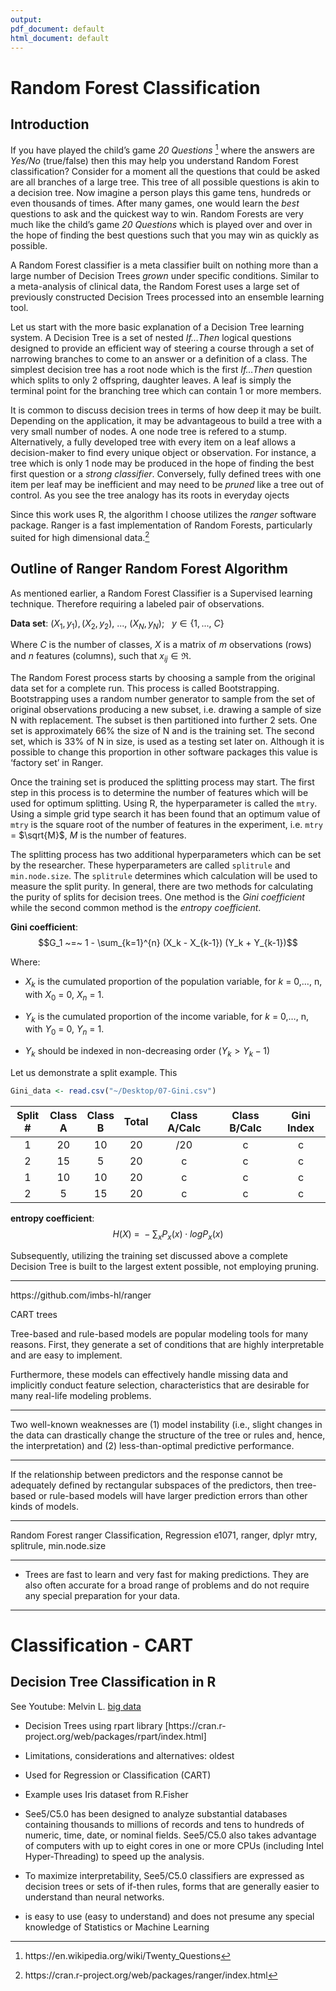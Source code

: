 ```yaml
---
output:
pdf_document: default
html_document: default
---
```



# Random Forest Classification

## Introduction

If you have played the child's game *20 Questions* [^71] where the answers are *Yes/No* (true/false) then this may help you understand Random Forest classification? Consider for a moment all the questions that could be asked are all branches of a large tree. This tree of all possible questions is akin to a decision tree. Now imagine a person plays this game tens, hundreds or even thousands of times. After many games, one would learn the *best* questions to ask and the quickest way to win. Random Forests are very much like the child's game *20 Questions* which is played over and over in the hope of finding the best questions such that you may win as quickly as possible.

[^71]:https://en.wikipedia.org/wiki/Twenty_Questions

A Random Forest classifier is a meta classifier built on nothing more than a large number of Decision Trees *grown* under specific conditions. Similar to a meta-analysis of clinical data, the Random Forest uses a large set of previously constructed Decision Trees processed into an ensemble learning tool.

Let us start with the more basic explanation of a Decision Tree learning system. A Decision Tree is a set of nested *If...Then* logical questions designed to provide an efficient way of steering a course through a set of narrowing branches to come to an answer or a definition of a class. The simplest decision tree has a root node which is the first *If...Then* question which splits to only 2 offspring, daughter leaves. A leaf is simply the terminal point for the branching tree which can contain 1 or more members.

It is common to discuss decision trees in terms of how deep it may be built. Depending on the application, it may be advantageous to build a tree with a very small number of nodes. A one node tree is refered to a stump. Alternatively, a fully developed tree with every item on a leaf allows a decision-maker to find every unique object or observation. For instance, a tree which is only 1 node may be produced in the hope of finding the best first question or a *strong classifier*. Conversely, fully defined trees with one item per leaf may be inefficient and may need to be *pruned* like a tree out of control. As you see the tree analogy has its roots in everyday ojects

Since this work uses R, the algorithm I choose utilizes the *ranger* software package. Ranger is a fast implementation of Random Forests, particularly suited for high dimensional data.[^72]

[^72]:https://cran.r-project.org/web/packages/ranger/index.html

## Outline of Ranger Random Forest Algorithm

As mentioned earlier, a Random Forest Classifier is a Supervised learning technique. Therefore requiring a labeled pair of observations.

**Data set**: $(X_1, y_1), (X_2 , y_2), ~. . ., ~(X_N , y_N); ~~~y \in \{1, ..., ~C\}$

Where $C$ is the number of classes, $X$ is a matrix of $m$ observations (rows) and $n$ features (columns), such that $x_{ij} \in \Re$.

The Random Forest process starts by choosing a sample from the original data set for a complete run. This process is called Bootstrapping. Bootstrapping uses a random number generator to sample from the set of original observations producing a new subset, i.e. drawing a sample of size N with replacement. The subset is then partitioned into further 2 sets. One set is approximately 66% the size of N and is the training set. The second set, which is 33% of N in size, is used as a testing set later on. Although it is possible to change this proportion in other software packages this value is 'factory set' in Ranger.

Once the training set is produced the splitting process may start. The first step in this process is to determine the number of features which will be used for optimum splitting. Using R, the hyperparameter is called the `mtry`. Using a simple grid type search it has been found that an optimum value of `mtry` is the square root of the number of features in the experiment, i.e. `mtry` = $\sqrt{M}$, $M$ is the number of features.

The splitting process has two additional hyperparameters which can be set by the researcher. These hyperparameters are called `splitrule` and `min.node.size`. The `splitrule` determines which calculation will be used to measure the split purity. In general, there are two methods for calculating the purity of splits for decision trees. One method is the *Gini coefficient* while the second common method is the *entropy coefficient*.

**Gini coefficient**:
$$G_1 ~=~ 1 - \sum_{k=1}^{n} (X_k - X_{k-1}) (Y_k + Y_{k-1})$$

Where:

- $X_k$ is the cumulated proportion of the population variable, for $k$ = 0,..., n, with $X_0$ = 0, $X_n$ = 1.

- $Y_k$ is the cumulated proportion of the income variable, for $k$ = 0,..., n, with $Y_0$ = 0, $Y_n$ = 1.

- $Y_k$ should be indexed in non-decreasing order ($Y_k > Y_k - 1$)

Let us demonstrate a split example. This 
```r
Gini_data <- read.csv("~/Desktop/07-Gini.csv")
```

| Split # | Class A | Class B | Total | Class A/Calc | Class B/Calc | Gini Index |
| :-----: | :-----: | :-----: | :---: | :----------: | :----------: | :--------: |
|    1    |   20    |   10    |  20   |      /20      |      c       |     c      |
|    2    |   15    |    5    |  20   |      c       |      c       |     c      |
|    1    |   10    |   10    |  20   |      c       |      c       |     c      |
|    2    |    5    |    15    |  20   |      c       |      c       |     c      |

**entropy coefficient**:  
$$H(X) ~=~ - \sum_x P_x(x) \cdot log P_x(x)$$

Subsequently, utilizing the training set discussed above a complete Decision Tree is built to the largest extent possible, not employing pruning.




---------------------

https://github.com/imbs-hl/ranger





CART trees

Tree-based and rule-based models are popular modeling tools for many reasons. First, they generate a set of conditions that are highly interpretable and are easy to implement.

Furthermore, these models can effectively handle missing data and implicitly
conduct feature selection, characteristics that are desirable for many real-life
modeling problems.

---

Two well-known weaknesses are (1) model instability (i.e., slight
changes in the data can drastically change the structure of the tree or rules
and, hence, the interpretation) and (2) less-than-optimal predictive performance.

---

If the relationship
between predictors and the response cannot be adequately defined by rectangular subspaces of the predictors, then tree-based or rule-based models will
have larger prediction errors than other kinds of models.

---

Random Forest
ranger
Classification, Regression
e1071, ranger, dplyr
mtry, splitrule, min.node.size

---

- Trees are fast to learn and very fast for making predictions. They are also often accurate for a broad range of problems and do not require any special preparation for your data.

---------------

# Classification - CART

## Decision Tree Classification in R

See Youtube: Melvin L. [big data](https://youtu.be/JFJIQ0_2ijg)

* Decision Trees using rpart library [https://cran.r-project.org/web/packages/rpart/index.html]

* Limitations, considerations and alternatives: oldest
* Used for Regression or Classification (CART)
* Example uses Iris dataset from R.Fisher

* See5/C5.0 has been designed to analyze substantial databases containing thousands to millions of records and tens to hundreds of numeric, time, date, or nominal fields. See5/C5.0 also takes advantage of computers with up to eight cores in one or more CPUs (including Intel Hyper-Threading) to speed up the analysis.
* To maximize interpretability, See5/C5.0 classifiers are expressed as decision trees or sets of if-then rules, forms that are generally easier to understand than neural networks. 
* is easy to use (easy to understand) and does not presume any special knowledge of Statistics or Machine Learning 




